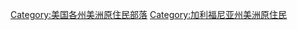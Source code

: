 {{Commonscat|Native American tribes in California}}

[[Category:美国各州美洲原住民部落|Category:美国各州美洲原住民部落]]
[[Category:加利福尼亚州美洲原住民|Category:加利福尼亚州美洲原住民]]